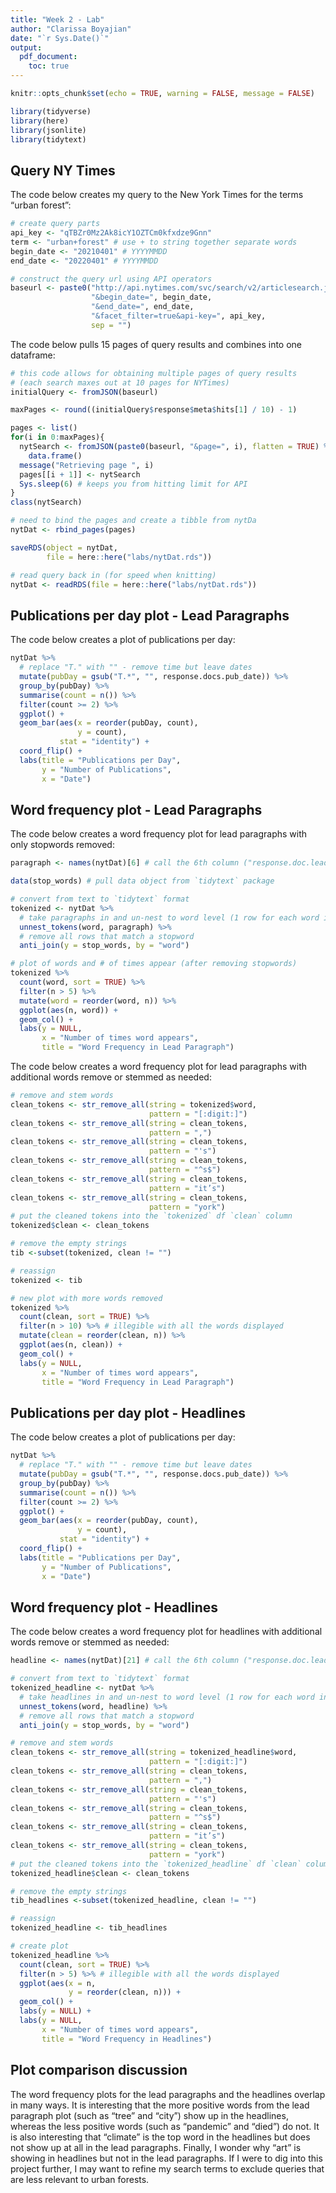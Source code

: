 ```yaml
---
title: "Week 2 - Lab"
author: "Clarissa Boyajian"
date: "`r Sys.Date()`"
output:
  pdf_document: 
    toc: true
---
```


```r
knitr::opts_chunk$set(echo = TRUE, warning = FALSE, message = FALSE)

library(tidyverse)
library(here)
library(jsonlite)
library(tidytext)
```


## Query NY Times

The code below creates my query to the New York Times for the terms "urban forest":

```r
# create query parts
api_key <- "qTBZr0Mz2Ak8icY1OZTCm0kfxdze9Gnn"
term <- "urban+forest" # use + to string together separate words
begin_date <- "20210401" # YYYYMMDD
end_date <- "20220401" # YYYYMMDD

# construct the query url using API operators
baseurl <- paste0("http://api.nytimes.com/svc/search/v2/articlesearch.json?q=", term,
                  "&begin_date=", begin_date, 
                  "&end_date=", end_date,
                  "&facet_filter=true&api-key=", api_key, 
                  sep = "")
```


The code below pulls 15 pages of query results and combines into one dataframe:

```r
# this code allows for obtaining multiple pages of query results 
# (each search maxes out at 10 pages for NYTimes)
initialQuery <- fromJSON(baseurl)

maxPages <- round((initialQuery$response$meta$hits[1] / 10) - 1) 

pages <- list()
for(i in 0:maxPages){
  nytSearch <- fromJSON(paste0(baseurl, "&page=", i), flatten = TRUE) %>% 
    data.frame() 
  message("Retrieving page ", i)
  pages[[i + 1]] <- nytSearch 
  Sys.sleep(6) # keeps you from hitting limit for API
}
class(nytSearch)

# need to bind the pages and create a tibble from nytDa
nytDat <- rbind_pages(pages)

saveRDS(object = nytDat,
        file = here::here("labs/nytDat.rds"))
```

```r
# read query back in (for speed when knitting)
nytDat <- readRDS(file = here::here("labs/nytDat.rds"))
```


## Publications per day plot - Lead Paragraphs

The code below creates a plot of publications per day:

```r
nytDat %>% 
  # replace "T." with "" - remove time but leave dates
  mutate(pubDay = gsub("T.*", "", response.docs.pub_date)) %>% 
  group_by(pubDay) %>%
  summarise(count = n()) %>%
  filter(count >= 2) %>%
  ggplot() +
  geom_bar(aes(x = reorder(pubDay, count), 
               y = count), 
           stat = "identity") + 
  coord_flip() +
  labs(title = "Publications per Day",
       y = "Number of Publications",
       x = "Date")
```

## Word frequency plot - Lead Paragraphs

The code below creates a word frequency plot for lead paragraphs with only stopwords removed:

```r
paragraph <- names(nytDat)[6] # call the 6th column ("response.doc.lead_paragraph")

data(stop_words) # pull data object from `tidytext` package

# convert from text to `tidytext` format
tokenized <- nytDat %>%
  # take paragraphs in and un-nest to word level (1 row for each word in paragraph)
  unnest_tokens(word, paragraph) %>%
  # remove all rows that match a stopword
  anti_join(y = stop_words, by = "word") 

# plot of words and # of times appear (after removing stopwords)
tokenized %>%
  count(word, sort = TRUE) %>%
  filter(n > 5) %>%
  mutate(word = reorder(word, n)) %>%
  ggplot(aes(n, word)) +
  geom_col() +
  labs(y = NULL,
       x = "Number of times word appears",
       title = "Word Frequency in Lead Paragraph")
```

The code below creates a word frequency plot for lead paragraphs with additional words remove or stemmed as needed:

```r
# remove and stem words
clean_tokens <- str_remove_all(string = tokenized$word,
                               pattern = "[:digit:]")
clean_tokens <- str_remove_all(string = clean_tokens,
                               pattern = ",")
clean_tokens <- str_remove_all(string = clean_tokens,
                               pattern = "'s")
clean_tokens <- str_remove_all(string = clean_tokens,
                               pattern = "^s$")
clean_tokens <- str_remove_all(string = clean_tokens,
                               pattern = "it’s")
clean_tokens <- str_remove_all(string = clean_tokens,
                               pattern = "york")
# put the cleaned tokens into the `tokenized` df `clean` column
tokenized$clean <- clean_tokens 

# remove the empty strings
tib <-subset(tokenized, clean != "")

# reassign
tokenized <- tib

# new plot with more words removed
tokenized %>%
  count(clean, sort = TRUE) %>%
  filter(n > 10) %>% # illegible with all the words displayed
  mutate(clean = reorder(clean, n)) %>%
  ggplot(aes(n, clean)) +
  geom_col() +
  labs(y = NULL,
       x = "Number of times word appears",
       title = "Word Frequency in Lead Paragraph")
```


## Publications per day plot - Headlines

The code below creates a plot of publications per day:

```r
nytDat %>% 
  # replace "T." with "" - remove time but leave dates
  mutate(pubDay = gsub("T.*", "", response.docs.pub_date)) %>% 
  group_by(pubDay) %>%
  summarise(count = n()) %>%
  filter(count >= 2) %>%
  ggplot() +
  geom_bar(aes(x = reorder(pubDay, count), 
               y = count), 
           stat = "identity") + 
  coord_flip() +
  labs(title = "Publications per Day",
       y = "Number of Publications",
       x = "Date")
```

## Word frequency plot - Headlines

The code below creates a word frequency plot for headlines with additional words remove or stemmed as needed:

```r
headline <- names(nytDat)[21] # call the 6th column ("response.doc.lead_paragraph")

# convert from text to `tidytext` format
tokenized_headline <- nytDat %>%
  # take headlines in and un-nest to word level (1 row for each word in headline)
  unnest_tokens(word, headline) %>%
  # remove all rows that match a stopword
  anti_join(y = stop_words, by = "word") 

# remove and stem words
clean_tokens <- str_remove_all(string = tokenized_headline$word,
                               pattern = "[:digit:]")
clean_tokens <- str_remove_all(string = clean_tokens,
                               pattern = ",")
clean_tokens <- str_remove_all(string = clean_tokens,
                               pattern = "'s")
clean_tokens <- str_remove_all(string = clean_tokens,
                               pattern = "^s$")
clean_tokens <- str_remove_all(string = clean_tokens,
                               pattern = "it’s")
clean_tokens <- str_remove_all(string = clean_tokens,
                               pattern = "york")
# put the cleaned tokens into the `tokenized_headline` df `clean` column
tokenized_headline$clean <- clean_tokens 

# remove the empty strings
tib_headlines <-subset(tokenized_headline, clean != "")

# reassign
tokenized_headline <- tib_headlines

# create plot
tokenized_headline %>%
  count(clean, sort = TRUE) %>%
  filter(n > 5) %>% # illegible with all the words displayed
  ggplot(aes(x = n, 
             y = reorder(clean, n))) +
  geom_col() +
  labs(y = NULL) +
  labs(y = NULL,
       x = "Number of times word appears",
       title = "Word Frequency in Headlines")
```

## Plot comparison discussion

The word frequency plots for the lead paragraphs and the headlines overlap in many ways. It is interesting that the more positive words from the lead paragraph plot (such as "tree" and "city") show up in the headlines, whereas the less positive words (such as "pandemic" and "died") do not. It is also interesting that "climate" is the top word in the headlines but does not show up at all in the lead paragraphs. Finally, I wonder why "art" is showing in headlines but not in the lead paragraphs. If I were to dig into this project further, I may want to refine my search terms to exclude queries that are less relevant to urban forests.


